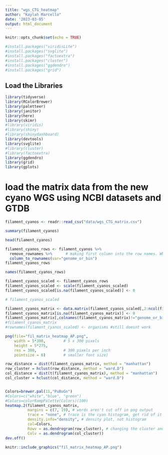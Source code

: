 ```yaml
---
title: "wgs_CTG_heatmap"
author: "Kaylah Marcello"
date: '2023-03-05'
output: html_document
---
```


```r
knitr::opts_chunk$set(echo = TRUE)
```

```r
#install.packages("viridisLite")
#install.packages("svglite")
#install.packages("factoextra")
#install.packages("cluster")
#install.packages("ggdendro")
#install.packages("grid")
```

## Load the Libraries

```r
library(tidyverse)
library(RColorBrewer)
library(paletteer)
library(janitor)
library(here)
library(skimr)
#library(viridis)
#library(shiny)
#library(shinydashboard)
library(devtools)
library(svglite)
#library(cluster)
#library(factoextra)
library(ggdendro)
library(grid)
library(gplots)
```

# load the matrix data from the new cyano WGS using NCBI datasets and GTDB
```r
filament_cyanos <- readr::read_csv("data/wgs_CTG_matrix.csv")
```

```r
summary(filament_cyanos)
```


```r
head(filament_cyanos)
```

```r
filament_cyanos_rows <- filament_cyanos %>% 
  remove_rownames %>%      # making first column into the row names. When converted into matrix names will be there already
  column_to_rownames(var="genome_or_bin")
filament_cyanos_rows
```


```r
names(filament_cyanos_rows)
```


```r
filament_cyanos_scaled <- filament_cyanos_rows 
filament_cyanos_scaled <- scale(filament_cyanos_scaled)
filament_cyanos_scaled[is.na(filament_cyanos_scaled)] <- 0

# filament_cyanos_scaled
```

```r
filament_cyanos_matrix <- data.matrix(filament_cyanos_scaled[,2:ncol(filament_cyanos_scaled)])
filament_cyanos_matrix[is.na(filament_cyanos_matrix)] <- 0
filament_cyanos_matrix[,colnames(filament_cyanos_matrix)!="genome_or_bin"]
#filament_cyanos_matrix
#rownames(filament_cyanos_scaled) <- organisms #still doesnt work
```

```r
png(file="fil_matrix_heatmap_AP.png",
    width = 5*300,        # 5 x 300 pixels
    height = 5*275,
    res = 300,            # 300 pixels per inch
    pointsize = 6)        # smaller font size)

row_distance = dist(filament_cyanos_matrix, method = "manhattan") 
row_cluster = hclust(row_distance, method = "ward.D")
col_distance = dist(t(filament_cyanos_matrix), method = "manhattan")
col_cluster = hclust(col_distance, method = "ward.D")


Colors=brewer.pal(11,"PuBuGn")  
#Colors=c("white","blue", "green")
#Colors=colorRampPalette(Colors)(100)
heatmap.2(filament_cyanos_matrix, 
          margins = c(7, 19), # words aren't cut off in png output
          trace = "none", # trace is the cyan histogram, get rid of it
          density.info="density", # density plot, not histogram
          col=Colors,
          Rowv = as.dendrogram(row_cluster), # changing the cluster and distance methods from the default
          Colv = as.dendrogram(col_cluster)) 
dev.off()
```
```r
knitr::include_graphics("fil_matrix_heatmap_AP.png")
```
